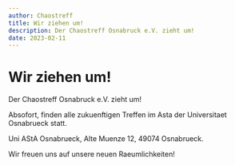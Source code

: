 ```yaml
---
author: Chaostreff
title: Wir ziehen um!
description: Der Chaostreff Osnabruck e.V. zieht um!
date: 2023-02-11
---
```


# Wir ziehen um!

Der Chaostreff Osnabruck e.V. zieht um!

Absofort, finden alle zukuenftigen Treffen im Asta der Universitaet Osnabrueck statt.

Uni AStA Osnabrueck, Alte Muenze 12, 49074 Osnabrueck.

Wir freuen uns auf unsere neuen Raeumlichkeiten!
